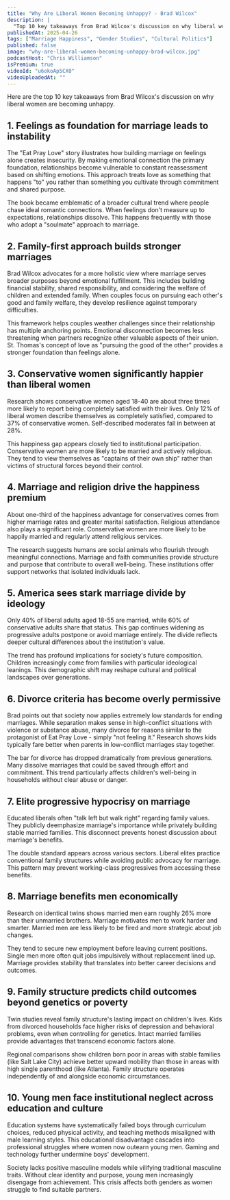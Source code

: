 ```yaml
---
title: "Why Are Liberal Women Becoming Unhappy? - Brad Wilcox"
description: |
  "Top 10 key takeaways from Brad Wilcox's discussion on why liberal women are becoming unhappy."
publishedAt: 2025-04-26
tags: ["Marriage Happiness", "Gender Studies", "Cultural Politics"]
published: false
image: "why-are-liberal-women-becoming-unhappy-brad-wilcox.jpg"
podcastHost: "Chris Williamson"
isPremium: true
videoId: "u6okoAp5CX0"
videoUploadedAt: ""
---
```



<PodcastSummaryPageLayout frontmatter={frontmatter}>

Here are the top 10 key takeaways from Brad Wilcox's discussion on why liberal women are becoming unhappy.

## 1. Feelings as foundation for marriage leads to instability
The "Eat Pray Love" story illustrates how building marriage on feelings alone creates insecurity. By making emotional connection the primary foundation, relationships become vulnerable to constant reassessment based on shifting emotions. This approach treats love as something that happens "to" you rather than something you cultivate through commitment and shared purpose.

The book became emblematic of a broader cultural trend where people chase ideal romantic connections. When feelings don't measure up to expectations, relationships dissolve. This happens frequently with those who adopt a "soulmate" approach to marriage.

## 2. Family-first approach builds stronger marriages
Brad Wilcox advocates for a more holistic view where marriage serves broader purposes beyond emotional fulfillment. This includes building financial stability, shared responsibility, and considering the welfare of children and extended family. When couples focus on pursuing each other's good and family welfare, they develop resilience against temporary difficulties.

This framework helps couples weather challenges since their relationship has multiple anchoring points. Emotional disconnection becomes less threatening when partners recognize other valuable aspects of their union. St. Thomas's concept of love as "pursuing the good of the other" provides a stronger foundation than feelings alone.

## 3. Conservative women significantly happier than liberal women
Research shows conservative women aged 18-40 are about three times more likely to report being completely satisfied with their lives. Only 12% of liberal women describe themselves as completely satisfied, compared to 37% of conservative women. Self-described moderates fall in between at 28%.

This happiness gap appears closely tied to institutional participation. Conservative women are more likely to be married and actively religious. They tend to view themselves as "captains of their own ship" rather than victims of structural forces beyond their control.

## 4. Marriage and religion drive the happiness premium
About one-third of the happiness advantage for conservatives comes from higher marriage rates and greater marital satisfaction. Religious attendance also plays a significant role. Conservative women are more likely to be happily married and regularly attend religious services.

The research suggests humans are social animals who flourish through meaningful connections. Marriage and faith communities provide structure and purpose that contribute to overall well-being. These institutions offer support networks that isolated individuals lack.

## 5. America sees stark marriage divide by ideology
Only 40% of liberal adults aged 18-55 are married, while 60% of conservative adults share that status. This gap continues widening as progressive adults postpone or avoid marriage entirely. The divide reflects deeper cultural differences about the institution's value.

The trend has profound implications for society's future composition. Children increasingly come from families with particular ideological leanings. This demographic shift may reshape cultural and political landscapes over generations.

## 6. Divorce criteria has become overly permissive
Brad points out that society now applies extremely low standards for ending marriages. While separation makes sense in high-conflict situations with violence or substance abuse, many divorce for reasons similar to the protagonist of Eat Pray Love - simply "not feeling it." Research shows kids typically fare better when parents in low-conflict marriages stay together.

The bar for divorce has dropped dramatically from previous generations. Many dissolve marriages that could be saved through effort and commitment. This trend particularly affects children's well-being in households without clear abuse or danger.

## 7. Elite progressive hypocrisy on marriage
Educated liberals often "talk left but walk right" regarding family values. They publicly deemphasize marriage's importance while privately building stable married families. This disconnect prevents honest discussion about marriage's benefits.

The double standard appears across various sectors. Liberal elites practice conventional family structures while avoiding public advocacy for marriage. This pattern may prevent working-class progressives from accessing these benefits.

## 8. Marriage benefits men economically
Research on identical twins shows married men earn roughly 26% more than their unmarried brothers. Marriage motivates men to work harder and smarter. Married men are less likely to be fired and more strategic about job changes.

They tend to secure new employment before leaving current positions. Single men more often quit jobs impulsively without replacement lined up. Marriage provides stability that translates into better career decisions and outcomes.

## 9. Family structure predicts child outcomes beyond genetics or poverty
Twin studies reveal family structure's lasting impact on children's lives. Kids from divorced households face higher risks of depression and behavioral problems, even when controlling for genetics. Intact married families provide advantages that transcend economic factors alone.

Regional comparisons show children born poor in areas with stable families (like Salt Lake City) achieve better upward mobility than those in areas with high single parenthood (like Atlanta). Family structure operates independently of and alongside economic circumstances.

## 10. Young men face institutional neglect across education and culture
Education systems have systematically failed boys through curriculum choices, reduced physical activity, and teaching methods misaligned with male learning styles. This educational disadvantage cascades into professional struggles where women now outearn young men. Gaming and technology further undermine boys' development.

Society lacks positive masculine models while vilifying traditional masculine traits. Without clear identity and purpose, young men increasingly disengage from achievement. This crisis affects both genders as women struggle to find suitable partners.

</PodcastSummaryPageLayout>
